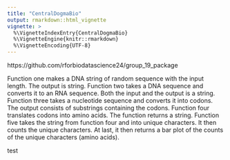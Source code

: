 ```yaml
---
title: "CentralDogmaBio"
output: rmarkdown::html_vignette
vignette: >
  %\VignetteIndexEntry{CentralDogmaBio}
  %\VignetteEngine{knitr::rmarkdown}
  %\VignetteEncoding{UTF-8}
---
```


https://github.com/rforbiodatascience24/group_19_package



Function one makes a DNA string of random sequence with the input length. The output is string. Function two takes a DNA sequence and converts it to an RNA sequence. Both the input and the output is a string. Function three takes a nucleotide sequence and converts it into codons. The output consists of substrings containing the codons. Function four translates codons into amino acids. The function returns a string. Function five takes the string from function four and into unique characters. It then counts the unique characters. At last, it then returns a bar plot of the counts of the unique characters (amino acids).

test

